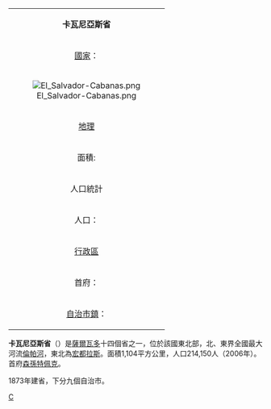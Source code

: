 {| class="infobox bordered" align=right cellpadding=4 cellspacing=0 width=275 style="clear:right; margin: 0 0 1em 1em; background: #f9f9f9;  font-size: 95%;"
|-
|colspan=2 align=center bgcolor="#BFDFFF"|'''卡瓦尼亞斯省'''
|-
|[[國家|國家]]：|| [[薩爾瓦多|薩爾瓦多]]
|-
! colspan="3" | [[File:El_Salvador-Cabanas.png|center]]
|-
!colspan=2 align=center bgcolor="#BFDFFF"|[[地理|地理]]
|-
|面積:||1,104 km² 
|-
!colspan=2 align=center bgcolor="#BFDFFF"|人口統計
|-
|人口：||214,150 人（2006）
|-
!colspan=2 align=center bgcolor="#BFDFFF"|[[行政區|行政區]]
|-
|首府：||[[森孫特佩克|森孫特佩克]]
|-
|[[自治市鎮|自治市鎮]]：||9個
|}

'''卡瓦尼亞斯省'''（{{lang-es|Cabañas}}）是[[薩爾瓦多|薩爾瓦多]]十四個省之一，位於該國東北部，北、東界全國最大河流[[倫帕河|倫帕河]]，東北為[[宏都拉斯|宏都拉斯]]。面積1,104平方公里，人口214,150人（2006年）。首府[[森孫特佩克|森孫特佩克]]。

1873年建省，下分九個自治市。

{{萨尔瓦多省份}}

[[Category:薩爾瓦多省份|C]]